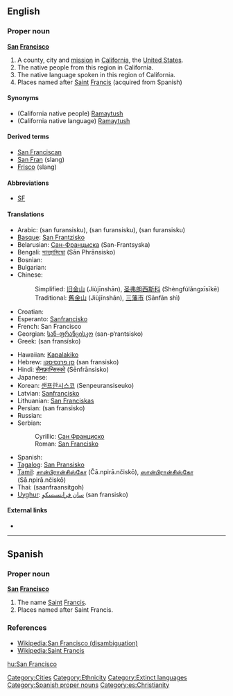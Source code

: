 ==English==

===Proper noun===
'''[[San]] [[Francisco]]'''
{{wikipedia|San Francisco (disambiguation)|San Franscisco}}

# A county, city and [[mission]] in [[California]], the [[United States]].
# The native people from this region in California.
# The native language spoken in this region of California.
# Places named after [[Saint]] [[Francis]] (acquired from Spanish)

====Synonyms====
*(California native people) [[Ramaytush]]
*(California native language) [[Ramaytush]]

====Derived terms====
*[[San Franciscan]]
*[[San Fran]] (slang)
*[[Frisco]] (slang)

====Abbreviations====
*[[SF]]

====Translations====
{{top}}
* Arabic: {{ARchar|[[سان فرانسسكو]]}} (san furansisku), {{ARchar|[[سان فرانسيسكو]]}} (san furansisku), {{ARchar|[[سان فرنسسكو]]}} (san furansisku)
* [[Basque]]: [[San Frantzisko]]
* Belarusian: [[Сан-Францыска]] (San-Frantsyska)
* Bengali: [[সানফ্রান্সিস্কো]] (Sān Phrānsisko)
* Bosnian: {{t-|bs|San Francisko|m}}
* Bulgarian: {{t-|bg|Сан Франциско|tr=San Frantsisko|sc=Cyrl}}
* Chinese:
*: Simplified: [[旧金山]] (Jiùjīnshān), [[圣弗朗西斯科]] (Shèngfúlǎngxīsīkē)
*: Traditional: [[舊金山]] (Jiùjīnshān), [[三藩市]] (Sānfān shì)
* Croatian: {{t-|cr|San Francisko|m|xs=Cree}}
* Esperanto: [[Sanfrancisko]]
* French: San Francisco
* Georgian: [[სან-ფრანცისკო]] (san-p‘rantsisko)
* Greek: {{t|el|Σαν Φρανσίσκο|n|sc=Grek}} (san fransísko)
{{mid}}
* Hawaiian: [[Kapalakiko]]
* Hebrew: [[סן פרנסיסקו]] (san fransisko)
* Hindi: [[सैनफ़्रान्सिस्को]] (Sēnfrānsisko)
* Japanese: {{t-|ja|サンフランシスコ|tr=Sanfuranshisuko|sc=Jpan}}
* Korean: [[샌프란시스코]] (Senpeuransiseuko)
* Latvian: [[Sanfrancisko]]
* Lithuanian: [[San Franciskas]]
* Persian: {{FAchar|[[سان فرانسیسکو]]}} (san fransisko)
* Russian: {{t-|ru|Сан-Франциско|m|tr=San-Frantsísko|sc=Cyrl}}
* Serbian:
*: Cyrillic: [[Сан Франциско]] {{m}}
*: Roman: [[San Francisko#Serbian|San Francisko]] {{m}}
* Spanish: {{t-|es|San Francisco}}
* [[Tagalog]]: [[San Pransisko]]
* [[Tamil]]: [[சான்பிரான்சிஸ்கோ]] (Čā.npirā.nčiskō), [[ஸான்பிரான்சிஸ்கோ]] (Sā.npirā.nčiskō)
* Thai: {{THchar|[[ซานฟรานซิสโก]]}} (saanfraansítgoh)
* [[Uyghur]]: [[ﺳﺎﻥ ﻓﺮﺍﻧﺴﯩﺴﻜﻮ]] (san fransisko)
{{bottom}}

====External links====
*{{ethnologue|lang=San Francisco|code=cst}}

----

==Spanish==

===Proper noun===
'''[[san|San]] [[Francisco]]'''
{{wikipedia|Saint Francis}}

# The name [[Saint]] [[Francis]].
# Places named after Saint Francis.

===References===
*[[:Wikipedia:San Francisco|Wikipedia:San Francisco (disambiguation)]]
*[[:Wikipedia:Saint Francis|Wikipedia:Saint Francis]]

[[Category:Cities]]
[[Category:Ethnicity]]
[[Category:Extinct languages]]
[[Category:Spanish proper nouns]]
[[Category:es:Christianity]]

[[hu:San Francisco]]